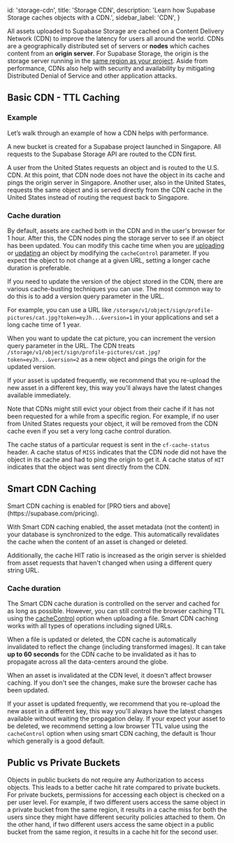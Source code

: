 
  id: 'storage-cdn',
  title: 'Storage CDN',
  description: 'Learn how Supabase Storage caches objects with a CDN.',
  sidebar_label: 'CDN',
}

All assets uploaded to Supabase Storage are cached on a Content Delivery Network (CDN) to improve the latency for users all around the world. CDNs are a geographically distributed set of servers or **nodes** which caches content from an **origin server**. For Supabase Storage, the origin is the storage server running in the [same region as your project](https://app.supabase.com/project/_/settings/general). Aside from performance, CDNs also help with security and availability by mitigating Distributed Denial of Service and other application attacks.

## Basic CDN - TTL Caching

### Example

Let’s walk through an example of how a CDN helps with performance.

A new bucket is created for a Supabase project launched in Singapore. All requests to the Supabase Storage API are routed to the CDN first.

A user from the United States requests an object and is routed to the U.S. CDN. At this point, that CDN node does not have the object in its cache and pings the origin server in Singapore. Another user, also in the United States, requests the same object and is served directly from the CDN cache in the United States instead of routing the request back to Singapore.

### Cache duration

By default, assets are cached both in the CDN and in the user's browser for 1 hour. After this, the CDN nodes ping the storage server to see if an object has been updated. You can modify this cache time when you are [uploading](/docs/reference/javascript/storage-from-upload) or [updating](/docs/reference/javascript/storage-from-update) an object by modifying the `cacheControl` parameter.
If you expect the object to not change at a given URL, setting a longer cache duration is preferable.

If you need to update the version of the object stored in the CDN, there are various cache-busting techniques you can use. The most common way to do this is to add a version query parameter in the URL.

For example, you can use a URL like `/storage/v1/object/sign/profile-pictures/cat.jpg?token=eyJh...&version=1` in your applications and set a long cache time of 1 year.

When you want to update the cat picture, you can increment the version query parameter in the URL. The CDN treats `/storage/v1/object/sign/profile-pictures/cat.jpg?token=eyJh...&version=2` as a new object and pings the origin for the updated version.

If your asset is updated frequently, we recommend that you re-upload the new asset in a different key, this way you'll always have the latest changes available immediately.

Note that CDNs might still evict your object from their cache if it has not been requested for a while from a specific region. For example, if no user from United States requests your object, it will be removed from the CDN cache even if you set a very long cache control duration.

The cache status of a particular request is sent in the `cf-cache-status` header. A cache status of `MISS` indicates that the CDN node did not have the object in its cache and had to ping the origin to get it. A cache status of `HIT` indicates that the object was sent directly from the CDN.

## Smart CDN Caching

<Admonition type="note">
   Smart CDN caching is enabled for [PRO tiers and above](https://supabase.com/pricing).
</Admonition>

With Smart CDN caching enabled, the asset metadata (not the content) in your database is synchronized to the edge. This automatically revalidates the cache when the content of an asset is changed or deleted.

Additionally, the cache HIT ratio is increased as the origin server is shielded from asset requests that haven't changed when using a different query string URL.

### Cache duration

The Smart CDN cache duration is controlled on the server and cached for as long as possible. However, you can still control the browser caching TTL using the [cacheControl](/docs/reference/javascript/storage-from-upload) option when uploading a file. Smart CDN caching works with all types of operations including signed URLs.

When a file is updated or deleted, the CDN cache is automatically invalidated to reflect the change (including transformed images).
It can take **up to 60 seconds** for the CDN cache to be invalidated as it has to propagate across all the data-centers around the globe.

When an asset is invalidated at the CDN level, it doesn't affect browser caching.
If you don't see the changes, make sure the browser cache has been updated.

If your asset is updated frequently, we recommend that you re-upload the new asset in a different key, this way you'll always have the latest changes available without waiting the propagation delay.
If your expect your asset to be deleted, we recommend setting a low browser TTL value using the `cacheControl` option when using smart CDN caching, the default is 1hour which generally is a good default.


## Public vs Private Buckets

Objects in public buckets do not require any Authorization to access objects. This leads to a better cache hit rate compared to private buckets. For private buckets, permissions for accessing each object is checked on a per user level. For example, if two different users access the same object in a private bucket from the same region, it results in a cache miss for both the users since they might have different security policies attached to them. On the other hand, if two different users access the same object in a public bucket from the same region, it results in a cache hit for the second user.


